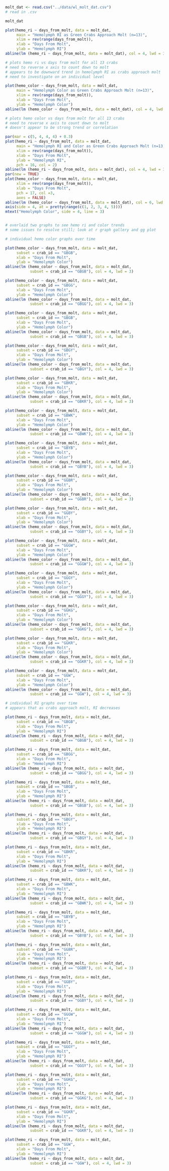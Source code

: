 ```r

molt_dat <- read.csv("../data/wl_molt_dat.csv")
# read in .csv

molt_dat
```

```r

plot(hemo_ri ~ days_from_molt, data = molt_dat,
     main = "Hemolymph RI as Green Crabs Approach Molt (n=13)",
     xlim = rev(range(days_from_molt)),
     xlab = "Days From Molt", 
     ylab = "Hemolymph RI")
abline(lm (hemo_ri ~ days_from_molt, data = molt_dat), col = 4, lwd = 3)

# plots hemo ri vs days from molt for all 13 crabs
# need to reverse x axis to count down to molt
# appears to be downward trend in hemolymph RI as crabs approach molt
# need to investigate on an individual level
```

```r

plot(hemo_color ~ days_from_molt, data = molt_dat,
     main = "Hemolymph Color as Green Crabs Approach Molt (n=13)",
     xlim = rev(range(days_from_molt)),
     xlab = "Days From Molt", 
     ylab = "Hemolymph Color")
abline(lm (hemo_color ~ days_from_molt, data = molt_dat), col = 4, lwd = 3)

# plots hemo color vs days from molt for all 13 crabs
# need to reverse x axis to count down to molt
# doesn't appear to be strong trend or correlation

```
```r

par(mar = c(5, 4, 4, 4) + 0.3)
plot(hemo_ri ~ days_from_molt, data = molt_dat,
     main = "Hemolymph RI and Color as Green Crabs Approach Molt (n=13)",
     xlim = rev(range(days_from_molt)),
     xlab = "Days From Molt", 
     ylab = "Hemolymph RI",
     pch = 16, col = 2)
abline(lm (hemo_ri ~ days_from_molt, data = molt_dat), col = 4, lwd = 3)
par(new = TRUE)                             
plot(hemo_color ~ days_from_molt, data = molt_dat,
     xlim = rev(range(days_from_molt)),
     xlab = "Days From Molt",
     pch = 17, col =3,
     axes = FALSE)
abline(lm (hemo_color ~ days_from_molt, data = molt_dat), col = 6, lwd = 3)
axis(side = 4, at = pretty(range(c(1, 2, 3, 4, 5))))      
mtext("Hemolymph Color", side = 4, line = 3) 


# overlaid two graphs to see hemo ri and color trends 
# some issues to resolve still; look at r graph gallery and gg plot
```
```r

# individual hemo color graphs over time

plot(hemo_color ~ days_from_molt, data = molt_dat,
     subset = crab_id == "GBGB",
     xlab = "Days From Molt", 
     ylab = "Hemolymph Color")
abline(lm (hemo_color ~ days_from_molt, data = molt_dat, 
           subset = crab_id == "GBGB"), col = 4, lwd = 3)

plot(hemo_color ~ days_from_molt, data = molt_dat,
     subset = crab_id == "GBGG",
     xlab = "Days From Molt", 
     ylab = "Hemolymph Color")
abline(lm (hemo_color ~ days_from_molt, data = molt_dat, 
           subset = crab_id == "GBGG"), col = 4, lwd = 3)

plot(hemo_color ~ days_from_molt, data = molt_dat,
     subset = crab_id == "GBGB",
     xlab = "Days From Molt", 
     ylab = "Hemolymph Color")
abline(lm (hemo_color ~ days_from_molt, data = molt_dat, 
           subset = crab_id == "GBGB"), col = 4, lwd = 3)

plot(hemo_color ~ days_from_molt, data = molt_dat,
     subset = crab_id == "GBGY",
     xlab = "Days From Molt", 
     ylab = "Hemolymph Color")
abline(lm (hemo_color ~ days_from_molt, data = molt_dat, 
           subset = crab_id == "GBGY"), col = 4, lwd = 3)

plot(hemo_color ~ days_from_molt, data = molt_dat,
     subset = crab_id == "GBKR",
     xlab = "Days From Molt", 
     ylab = "Hemolymph Color")
abline(lm (hemo_color ~ days_from_molt, data = molt_dat, 
           subset = crab_id == "GBKR"), col = 4, lwd = 3)

plot(hemo_color ~ days_from_molt, data = molt_dat,
     subset = crab_id == "GBWK",
     xlab = "Days From Molt", 
     ylab = "Hemolymph Color")
abline(lm (hemo_color ~ days_from_molt, data = molt_dat, 
           subset = crab_id == "GBWK"), col = 4, lwd = 3)

plot(hemo_color ~ days_from_molt, data = molt_dat,
     subset = crab_id == "GBYB",
     xlab = "Days From Molt", 
     ylab = "Hemolymph Color")
abline(lm (hemo_color ~ days_from_molt, data = molt_dat, 
           subset = crab_id == "GBYB"), col = 4, lwd = 3)

plot(hemo_color ~ days_from_molt, data = molt_dat,
     subset = crab_id == "GGBR",
     xlab = "Days From Molt", 
     ylab = "Hemolymph Color")
abline(lm (hemo_color ~ days_from_molt, data = molt_dat, 
           subset = crab_id == "GGBR"), col = 4, lwd = 3)

plot(hemo_color ~ days_from_molt, data = molt_dat,
     subset = crab_id == "GGBY",
     xlab = "Days From Molt", 
     ylab = "Hemolymph Color")
abline(lm (hemo_color ~ days_from_molt, data = molt_dat, 
           subset = crab_id == "GGBY"), col = 4, lwd = 3)

plot(hemo_color ~ days_from_molt, data = molt_dat,
     subset = crab_id == "GGGW",
     xlab = "Days From Molt", 
     ylab = "Hemolymph Color")
abline(lm (hemo_color ~ days_from_molt, data = molt_dat, 
           subset = crab_id == "GGGW"), col = 4, lwd = 3)

plot(hemo_color ~ days_from_molt, data = molt_dat,
     subset = crab_id == "GGGY",
     xlab = "Days From Molt", 
     ylab = "Hemolymph Color")
abline(lm (hemo_color ~ days_from_molt, data = molt_dat, 
           subset = crab_id == "GGGY"), col = 4, lwd = 3)

plot(hemo_color ~ days_from_molt, data = molt_dat,
     subset = crab_id == "GGKG",
     xlab = "Days From Molt", 
     ylab = "Hemolymph Color")
abline(lm (hemo_color ~ days_from_molt, data = molt_dat, 
           subset = crab_id == "GGKG"), col = 4, lwd = 3)

plot(hemo_color ~ days_from_molt, data = molt_dat,
     subset = crab_id == "GGKR",
     xlab = "Days From Molt", 
     ylab = "Hemolymph Color")
abline(lm (hemo_color ~ days_from_molt, data = molt_dat, 
           subset = crab_id == "GGKR"), col = 4, lwd = 3)

plot(hemo_color ~ days_from_molt, data = molt_dat,
     subset = crab_id == "GGW",
     xlab = "Days From Molt", 
     ylab = "Hemolymph Color")
abline(lm (hemo_color ~ days_from_molt, data = molt_dat, 
           subset = crab_id == "GGW"), col = 4, lwd = 3)
```

```r

# individual RI graphs over time
# appears that as crabs approach molt, RI decreases

plot(hemo_ri ~ days_from_molt, data = molt_dat,
     subset = crab_id == "GBGB",
     xlab = "Days From Molt", 
     ylab = "Hemolymph RI")
abline(lm (hemo_ri ~ days_from_molt, data = molt_dat, 
           subset = crab_id == "GBGB"), col = 4, lwd = 3)

plot(hemo_ri ~ days_from_molt, data = molt_dat,
     subset = crab_id == "GBGG",
     xlab = "Days From Molt", 
     ylab = "Hemolymph RI")
abline(lm (hemo_ri ~ days_from_molt, data = molt_dat, 
           subset = crab_id == "GBGG"), col = 4, lwd = 3)

plot(hemo_ri ~ days_from_molt, data = molt_dat,
     subset = crab_id == "GBGB",
     xlab = "Days From Molt", 
     ylab = "Hemolymph RI")
abline(lm (hemo_ri ~ days_from_molt, data = molt_dat, 
           subset = crab_id == "GBGB"), col = 4, lwd = 3)

plot(hemo_ri ~ days_from_molt, data = molt_dat,
     subset = crab_id == "GBGY",
     xlab = "Days From Molt", 
     ylab = "Hemolymph RI")
abline(lm (hemo_ri ~ days_from_molt, data = molt_dat, 
           subset = crab_id == "GBGY"), col = 4, lwd = 3)

plot(hemo_ri ~ days_from_molt, data = molt_dat,
     subset = crab_id == "GBKR",
     xlab = "Days From Molt", 
     ylab = "Hemolymph RI")
abline(lm (hemo_ri ~ days_from_molt, data = molt_dat, 
           subset = crab_id == "GBKR"), col = 4, lwd = 3)

plot(hemo_ri ~ days_from_molt, data = molt_dat,
     subset = crab_id == "GBWK",
     xlab = "Days From Molt", 
     ylab = "Hemolymph RI")
abline(lm (hemo_ri ~ days_from_molt, data = molt_dat, 
           subset = crab_id == "GBWK"), col = 4, lwd = 3)

plot(hemo_ri ~ days_from_molt, data = molt_dat,
     subset = crab_id == "GBYB",
     xlab = "Days From Molt", 
     ylab = "Hemolymph RI")
abline(lm (hemo_ri ~ days_from_molt, data = molt_dat, 
           subset = crab_id == "GBYB"), col = 4, lwd = 3)

plot(hemo_ri ~ days_from_molt, data = molt_dat,
     subset = crab_id == "GGBR",
     xlab = "Days From Molt", 
     ylab = "Hemolymph RI")
abline(lm (hemo_ri ~ days_from_molt, data = molt_dat, 
           subset = crab_id == "GGBR"), col = 4, lwd = 3)

plot(hemo_ri ~ days_from_molt, data = molt_dat,
     subset = crab_id == "GGBY",
     xlab = "Days From Molt", 
     ylab = "Hemolymph RI")
abline(lm (hemo_ri ~ days_from_molt, data = molt_dat, 
           subset = crab_id == "GGBY"), col = 4, lwd = 3)

plot(hemo_ri ~ days_from_molt, data = molt_dat,
     subset = crab_id == "GGGW",
     xlab = "Days From Molt", 
     ylab = "Hemolymph RI")
abline(lm (hemo_ri ~ days_from_molt, data = molt_dat, 
           subset = crab_id == "GGGW"), col = 4, lwd = 3)

plot(hemo_ri ~ days_from_molt, data = molt_dat,
     subset = crab_id == "GGGY",
     xlab = "Days From Molt", 
     ylab = "Hemolymph RI")
abline(lm (hemo_ri ~ days_from_molt, data = molt_dat, 
           subset = crab_id == "GGGY"), col = 4, lwd = 3)

plot(hemo_ri ~ days_from_molt, data = molt_dat,
     subset = crab_id == "GGKG",
     xlab = "Days From Molt", 
     ylab = "Hemolymph RI")
abline(lm (hemo_ri ~ days_from_molt, data = molt_dat, 
           subset = crab_id == "GGKG"), col = 4, lwd = 3)

plot(hemo_ri ~ days_from_molt, data = molt_dat,
     subset = crab_id == "GGKR",
     xlab = "Days From Molt", 
     ylab = "Hemolymph RI")
abline(lm (hemo_ri ~ days_from_molt, data = molt_dat, 
           subset = crab_id == "GGKR"), col = 4, lwd = 3)

plot(hemo_ri ~ days_from_molt, data = molt_dat,
     subset = crab_id == "GGW",
     xlab = "Days From Molt", 
     ylab = "Hemolymph RI")
abline(lm (hemo_ri ~ days_from_molt, data = molt_dat, 
           subset = crab_id == "GGW"), col = 4, lwd = 3)
```